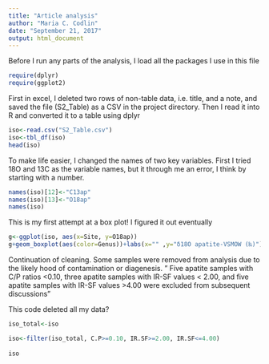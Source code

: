 ```yaml
---
title: "Article analysis"
author: "Maria C. Codlin"
date: "September 21, 2017"
output: html_document
---
```

Before I run any parts of the analysis, I load all the packages I use in this file
```r
require(dplyr)
require(ggplot2)
```
First in excel, I deleted two rows of non-table data, i.e. title, and a note, and saved the file (S2_Table) as a CSV in the project directory. Then I read it into R and converted it to a table using dplyr
```r
iso<-read.csv("S2_Table.csv")
iso<-tbl_df(iso)
head(iso)
```

To make life easier, I changed the names of two key variables. First I tried 18O and 13C as the variable names, but it through me an error, I think by starting with a number. 
```r
names(iso)[12]<-"C13ap"
names(iso)[13]<-"O18ap"
names(iso)
```
This is my first attempt at a box plot! I figured it out eventually
```r
g<-ggplot(iso, aes(x=Site, y=O18ap))
g+geom_boxplot(aes(color=Genus))+labs(x="" ,y="δ18O apatite-VSMOW (‰)")
```
Continuation of cleaning. Some samples were removed from analysis due to the likely hood of contamination or diagenesis. " Five apatite samples with C/P ratios <0.10, three apatite samples with IR-SF values < 2.00, and five apatite samples with IR-SF values >4.00 were excluded from subsequent discussions"

This code deleted all my data?
```r
iso_total<-iso
```

```r
iso<-filter(iso_total, C.P>=0.10, IR.SF>=2.00, IR.SF<=4.00)
            
iso
```

